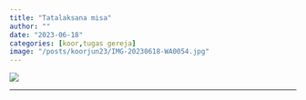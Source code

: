 ```yaml
---
title: "Tatalaksana misa"
author: ""
date: "2023-06-18"
categories: [koor,tugas gereja]
image: "/posts/koorjun23/IMG-20230618-WA0054.jpg"
---
```


![](/posts/koorjun23/IMG-20230618-WA0054.jpg)

------------------------------------------------------------------------
